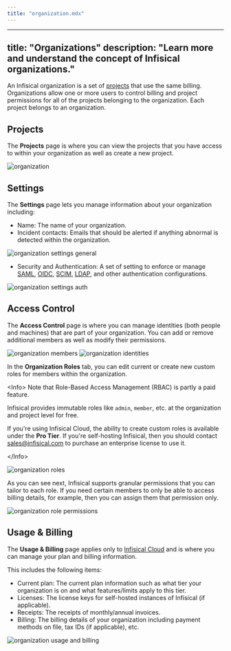 ```yaml
---
title: "organization.mdx"
---
```


---
title: "Organizations"
description: "Learn more and understand the concept of Infisical organizations."
---

An Infisical organization is a set of [projects](./project) that use the same billing. Organizations allow one or more users to control billing and project permissions for all of the projects belonging to the organization. Each project belongs to an organization.

## Projects

The **Projects** page is where you can view the projects that you have access to within your organization
as well as create a new project.

![organization](../../images/platform/organization/organization-projects.png)

## Settings

The **Settings** page lets you manage information about your organization including:

- Name: The name of your organization.
- Incident contacts: Emails that should be alerted if anything abnormal is detected within the organization.

![organization settings general](../../images/platform/organization/organization-settings-general.png)

- Security and Authentication: A set of setting to enforce or manage [SAML](/documentation/platform/sso/overview), [OIDC](/documentation/platform/sso/overview), [SCIM](/documentation/platform/scim/overview), [LDAP](/documentation/platform/ldap/overview), and other authentication configurations.

![organization settings auth](../../images/platform/organization/organization-settings-auth.png)

## Access Control

The **Access Control** page is where you can manage identities (both people and machines) that are part of your organization.
You can add or remove additional members as well as modify their permissions.

![organization members](../../images/platform/organization/organization-members.png)
![organization identities](../../images/platform/organization/organization-machine-identities.png)

In the **Organization Roles** tab, you can edit current or create new custom roles for members within the organization.

&lt;Info&gt;
  Note that Role-Based Access Management (RBAC) is partly a paid feature.
  
  Infisical provides immutable roles like `admin`, `member`, etc.
  at the organization and project level for free.

If you're using Infisical Cloud, the ability to create custom roles is available under the **Pro Tier**.
If you're self-hosting Infisical, then you should contact sales@infisical.com to purchase an enterprise license to use it.

&lt;/Info&gt;

![organization roles](../../images/platform/organization/organization-members-roles.png)

As you can see next, Infisical supports granular permissions that you can tailor to each role.
If you need certain members to only be able to access billing details, for example, then you can
assign them that permission only.

![organization role permissions](../../images/platform/organization/organization-members-roles-add-perm.png)

## Usage & Billing

The **Usage & Billing** page applies only to [Infisical Cloud](https://app.infisical.com) and is where you can
manage your plan and billing information.

This includes the following items:

- Current plan: The current plan information such as what tier your organization is on and what features/limits apply to this tier.
- Licenses: The license keys for self-hosted instances of Infisical (if applicable).
- Receipts: The receipts of monthly/annual invoices.
- Billing: The billing details of your organization including payment methods on file, tax IDs (if applicable), etc.

![organization usage and billing](../../images/platform/organization/organization-usage-billing.png)

